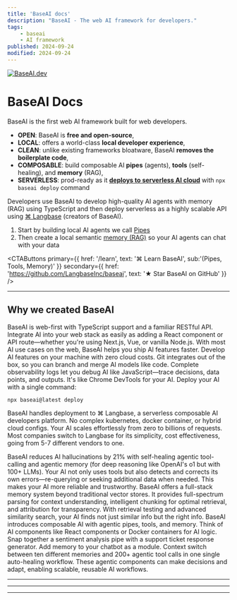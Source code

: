 ```yaml
---
title: 'BaseAI docs'
description: "BaseAI - The web AI framework for developers."
tags:
    - baseai
    - AI framework
published: 2024-09-24
modified: 2024-09-24
---
```


<a href="https://baseai.dev/docs" className="hidden lg:flex h-full w-full items-center justify-center mb-4">
    <img className="w-full" src="https://raw.githubusercontent.com/LangbaseInc/docs-images/refs/heads/main/baseai/baseai-cover.png" alt="BaseAI.dev" />
</a>

<h1 className="flex flex lg:hidden">BaseAI Docs</h1>

BaseAI is the first web AI framework built for web developers.

- **OPEN**: BaseAI is **free and open-source**,
- **LOCAL**: offers a world-class **local developer experience**,
- **CLEAN**: unlike existing frameworks bloatware, BaseAI **removes the boilerplate code**,
- **COMPOSABLE**: build composable AI **pipes** (agents), **tools** (self-healing), and **memory** (RAG),
- **SERVERLESS**: prod-ready as it [**deploys to serverless AI cloud**][lb] with `npx baseai deploy` command


Developers use BaseAI to develop high-quality AI agents with memory (RAG) using TypeScript and then deploy serverless as a highly scalable API using [⌘ Langbase][lb] (creators of BaseAI).


1. Start by building local AI agents we call [Pipes](/docs/pipe/quickstart)
2. Then create a local semantic [memory (RAG)](/docs/memory/quickstart) so your AI agents can chat with your data


<CTAButtons
    primary={{ href: '/learn', text: '⌘ Learn BaseAI', sub:'(Pipes, Tools, Memory)' }}
    secondary={{ href: 'https://github.com/LangbaseInc/baseai', text: '★ Star BaseAI on GitHub' }}
/>

---

## Why we created BaseAI

<SpoilerAdvanced title="Built for Web Developers" sub="90% AI use-cases are on the web — BaseAI is API, TypeScript, and web first">
BaseAI is web-first with TypeScript support and a familiar RESTful API. Integrate AI into your web stack as easily as adding a React component or API route—whether you're using Next.js, Vue, or vanilla Node.js. With most AI use cases on the web, BaseAI helps you ship AI features faster.
</SpoilerAdvanced>

<SpoilerAdvanced title="Local developer experience" sub="Zero-cost local development, version-control, and complete observability logs">
Develop AI features on your machine with zero cloud costs. Git integrates out of the box, so you can branch and merge AI models like code. Complete observability logs let you debug AI like JavaScript—trace decisions, data points, and outputs. It's like Chrome DevTools for your AI.
</SpoilerAdvanced>

<SpoilerAdvanced title="Deploy to Serverless AI Cloud" sub="Seriously easy to deploy: One command serverless deployment on ⌘ Langbase">
Deploy your AI with a single command:

```shell
npx baseai@latest deploy
```

BaseAI handles deployment to ⌘ Langbase, a serverless composable AI developers platform. No complex kubernetes, docker container, or hybrid cloud configs. Your AI scales effortlessly from zero to billions of requests. Most companies switch to Langbase for its simplicity, cost effectiveness, going from 5-7 different vendors to one.
</SpoilerAdvanced>

<SpoilerAdvanced title="Self-Healing Agentic Tool-Calling" sub="Auto tool calls and result handling with self-healing agents to 21% extra reduced hallucinations">
BaseAI reduces AI hallucinations by 21% with self-healing agentic tool-calling and agentic memory (for deep reasoning like OpenAI's o1 but with 100+ LLMs). Your AI not only uses tools but also detects and corrects its own errors—re-querying or seeking additional data when needed. This makes your AI more reliable and trustworthy.
</SpoilerAdvanced>

<SpoilerAdvanced title="Full-Stack Memory x RAG Vector Store" sub="Vector db's aren't enough, full-spectrum parsing, chunking, attributes, retrieval testing, and similarity search">
BaseAI offers a full-stack memory system beyond traditional vector stores. It provides full-spectrum parsing for context understanding, intelligent chunking for optimal retrieval, and attribution for transparency. With retrieval testing and advanced similarity search, your AI finds not just similar info but the right info.
</SpoilerAdvanced>

<SpoilerAdvanced title="Composable AI: Agentic ( Pipes | Tools | Memory )" sub="Like React components or Docker containers, AI pipes are composable agents of AI automation workflows">
BaseAI introduces composable AI with agentic pipes, tools, and memory. Think of AI components like React components or Docker containers for AI logic. Snap together a sentiment analysis pipe with a support ticket response generator. Add memory to your chatbot as a module. Context switch between ten different memories and 200+ agentic tool calls in one single auto-healing workflow. These agentic components can make decisions and adapt, enabling scalable, reusable AI workflows.
</SpoilerAdvanced>

---

<ProductsTable />

---

<Guides />

---

[lb]: https://langbase.com
[bai]: https://baseai.dev
